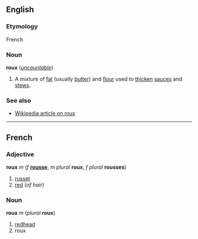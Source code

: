 ==English==
===Etymology===
French

===Noun===
'''roux''' (''[[uncountable]]'')

#A mixture of [[fat]] (usually [[butter]]) and [[flour]] used to [[thicken]] [[sauce]]s and [[stew]]s.

===See also===
*[[w:Roux|Wikipedia article on roux]]

----
==French==
===Adjective===
'''roux''' ''m'' (''f'' '''[[rousse]]''', ''m plural'' '''roux''', ''f plural'' '''rousses''')

#[[russet]]
#[[red]] (''of hair'')

===Noun===
'''roux''' ''m'' (''plural'' '''roux''')

#[[redhead]]
#roux